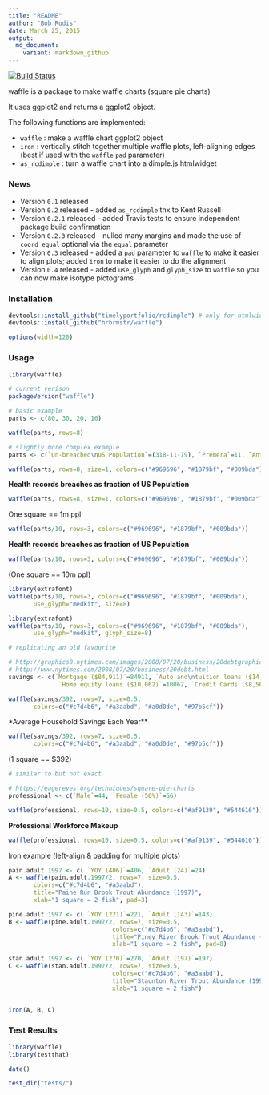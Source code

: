 ```yaml
---
title: "README"
author: "Bob Rudis"
date: March 25, 2015
output:
  md_document:
    variant: markdown_github
---
```


[![Build Status](https://travis-ci.org/hrbrmstr/waffle.svg)](https://travis-ci.org/hrbrmstr/waffle)

waffle is a package to make waffle charts (square pie charts)

It uses ggplot2 and returns a ggplot2 object.

The following functions are implemented:

- `waffle` : make a waffle chart ggplot2 object
- `iron` : vertically stitch together multiple waffle plots, left-aligning edges (best if used with the `waffle` `pad` parameter)
- `as_rcdimple` : turn a waffle chart into a dimple.js htmlwidget

### News

- Version `0.1` released
- Version `0.2` released - added `as_rcdimple` thx to Kent Russell
- Version `0.2.1` released - added Travis tests to ensure independent package build confirmation
- Version `0.2.3` released - nulled many margins and made the use of `coord_equal` optional via the `equal` parameter
- Version `0.3` released - added a `pad` parameter to `waffle` to make it easier to align plots; added `iron` to make it easier to do the alignment
- Version `0.4` released - added `use_glyph` and `glyph_size` to `waffle` so you can now make isotype pictograms

### Installation

```r
devtools::install_github("timelyportfolio/rcdimple") # only for htmlwidget functionality
devtools::install_github("hrbrmstr/waffle")
```

```r
options(width=120)
```

### Usage

```r
library(waffle)

# current verison
packageVersion("waffle")

# basic example
parts <- c(80, 30, 20, 10)
```

```r
waffle(parts, rows=8)
```

```r
# slightly more complex example
parts <- c(`Un-breached\nUS Population`=(318-11-79), `Premera`=11, `Anthem`=79)
```

```r
waffle(parts, rows=8, size=1, colors=c("#969696", "#1879bf", "#009bda"))
```

**Health records breaches as fraction of US Population**
```r
waffle(parts, rows=8, size=1, colors=c("#969696", "#1879bf", "#009bda"))
```

<smaller>One square == 1m ppl</smaller>

```r
waffle(parts/10, rows=3, colors=c("#969696", "#1879bf", "#009bda")) 
```

**Health records breaches as fraction of US Population**
```r
waffle(parts/10, rows=3, colors=c("#969696", "#1879bf", "#009bda")) 
```

<smaller>(One square == 10m ppl)</smaller>

```r
library(extrafont)
waffle(parts/10, rows=3, colors=c("#969696", "#1879bf", "#009bda"),
       use_glyph="medkit", size=8)
```

```r
library(extrafont)
waffle(parts/10, rows=3, colors=c("#969696", "#1879bf", "#009bda"),
       use_glyph="medkit", glyph_size=8)
```

```r
# replicating an old favourite

# http://graphics8.nytimes.com/images/2008/07/20/business/20debtgraphic.jpg
# http://www.nytimes.com/2008/07/20/business/20debt.html
savings <- c(`Mortgage ($84,911)`=84911, `Auto and\ntuition loans ($14,414)`=14414, 
              `Home equity loans ($10,062)`=10062, `Credit Cards ($8,565)`=8565)
```

```r
waffle(savings/392, rows=7, size=0.5, 
       colors=c("#c7d4b6", "#a3aabd", "#a0d0de", "#97b5cf"))
```


*Average Household Savings Each Year**
```r
waffle(savings/392, rows=7, size=0.5, 
       colors=c("#c7d4b6", "#a3aabd", "#a0d0de", "#97b5cf"))
```

<smaller> (1 square == $392)</smaller>

```r
# similar to but not exact

# https://eagereyes.org/techniques/square-pie-charts
professional <- c(`Male`=44, `Female (56%)`=56)
```

```r
waffle(professional, rows=10, size=0.5, colors=c("#af9139", "#544616"))
```


**Professional Workforce Makeup**

```r
waffle(professional, rows=10, size=0.5, colors=c("#af9139", "#544616"))
```

Iron example (left-align & padding for multiple plots)

```r
pain.adult.1997 <- c( `YOY (406)`=406, `Adult (24)`=24)
A <- waffle(pain.adult.1997/2, rows=7, size=0.5, 
       colors=c("#c7d4b6", "#a3aabd"), 
       title="Paine Run Brook Trout Abundance (1997)", 
       xlab="1 square = 2 fish", pad=3)

pine.adult.1997 <- c( `YOY (221)`=221, `Adult (143)`=143)
B <- waffle(pine.adult.1997/2, rows=7, size=0.5, 
                             colors=c("#c7d4b6", "#a3aabd"), 
                             title="Piney River Brook Trout Abundance (1997)", 
                             xlab="1 square = 2 fish", pad=8)

stan.adult.1997 <- c( `YOY (270)`=270, `Adult (197)`=197)
C <- waffle(stan.adult.1997/2, rows=7, size=0.5, 
                             colors=c("#c7d4b6", "#a3aabd"), 
                             title="Staunton River Trout Abundance (1997)", 
                             xlab="1 square = 2 fish")


iron(A, B, C)
```

### Test Results

```r
library(waffle)
library(testthat)

date()

test_dir("tests/")
```

